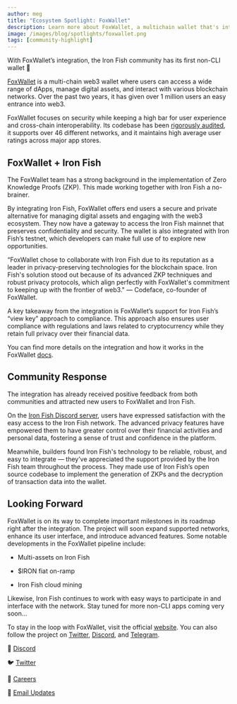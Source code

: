```yaml
---
author: meg
title: "Ecosystem Spotlight: FoxWallet"
description: Learn more about FoxWallet, a multichain wallet that's integrated Iron Fish
image: /images/blog/spotlights/foxwallet.png
tags: [community-highlight]
---
```


With FoxWallet’s integration, the Iron Fish community has its first non-CLI wallet 🎉

[FoxWallet](https://foxwallet.com/) is a multi-chain web3 wallet where users can access a wide range of dApps, manage digital assets, and interact with various blockchain networks. Over the past two years, it has given over 1 million users an easy entrance into web3.

FoxWallet focuses on security while keeping a high bar for user experience and cross-chain interoperability. Its codebase has been [rigorously audited](https://www.certik.org/projects/fox-wallet), it supports over 46 different networks, and it maintains high average user ratings across major app stores.

## FoxWallet + Iron Fish

The FoxWallet team has a strong background in the implementation of Zero Knowledge Proofs (ZKP). This made working together with Iron Fish a no-brainer.

By integrating Iron Fish, FoxWallet offers end users a secure and private alternative for managing digital assets and engaging with the web3 ecosystem. They now have a gateway to access the Iron Fish mainnet that preserves confidentiality and security. The wallet is also integrated with Iron Fish’s testnet, which developers can make full use of to explore new opportunities.

“FoxWallet chose to collaborate with Iron Fish due to its reputation as a leader in privacy-preserving technologies for the blockchain space. Iron Fish's solution stood out because of its advanced ZKP techniques and robust privacy protocols, which align perfectly with FoxWallet's commitment to keeping up with the frontier of web3." — Codeface, co-founder of FoxWallet.

A key takeaway from the integration is FoxWallet’s support for Iron Fish’s “view key” approach to compliance. This approach also ensures user compliance with regulations and laws related to cryptocurrency while they retain full privacy over their financial data.

You can find more details on the integration and how it works in the FoxWallet [docs](https://hc.foxwallet.com/docs/ironfish/).

## Community Response

The integration has already received positive feedback from both communities and attracted new users to FoxWallet and Iron Fish.

On the [Iron Fish Discord server](https://discord.gg/uCWctApGYN), users have expressed satisfaction with the easy access to the Iron Fish network. The advanced privacy features have empowered them to have greater control over their financial activities and personal data, fostering a sense of trust and confidence in the platform.

Meanwhile, builders found Iron Fish's technology to be reliable, robust, and easy to integrate — they’ve appreciated the support provided by the Iron Fish team throughout the process. They made use of Iron Fish’s open source codebase to implement the generation of ZKPs and the decryption of transaction data into the wallet.

## Looking Forward

FoxWallet is on its way to complete important milestones in its roadmap right after the integration. The project will soon expand supported networks, enhance its user interface, and introduce advanced features. Some notable developments in the FoxWallet pipeline include:

-   Multi-assets on Iron Fish
    
-   $IRON fiat on-ramp
    
-   Iron Fish cloud mining

Likewise, Iron Fish continues to work with easy ways to participate in and interface with the network. Stay tuned for more non-CLI apps coming very soon…

To stay in the loop with FoxWallet, visit the official [website](https://foxwallet.com/). You can also follow the project on [Twitter](https://twitter.com/FoxWallet), [Discord](http://discord.gg/DeT46k7538), and [Telegram](https://t.me/FoxWallet_EN).

🎤 [Discord](https://discord.ironfish.network/)

🐦 [Twitter](https://twitter.com/ironfishcrypto)

🚀 [Careers](https://ironfish.network/careers)

📧 [Email Updates](https://ironfish.network/#email-signup)

